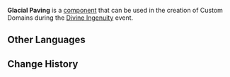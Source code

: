 {{Component Infobox
|id          = 4003
|image       = Item Glacial Paving.png
|load        = 2
|description = Climbable.<br />This surface will periodically release bursts of ice, causing nearby characters to be affected by Cryo.
|placement   = Free
|category    = Traps
|size        = 5 · 5 · 5
}}
'''Glacial Paving''' is a [[component]] that can be used in the creation of Custom Domains during the [[Divine Ingenuity]] event.

==Other Languages==
{{Other Languages
|default_hidden = 1
|en      = Glacial Paving
|zhs     = 凝冰地面
|zhs_rm  = Níngbīng Dìmiàn
|zht     = 凝冰地面
|zht_rm  = Níngbīng Dìmiàn
|ja      = 凝氷ブロック
|ja_rm   = Gyouhyou Burokku{{Assumed}}
|ko      = 서리 지면
|ko_rm   = 
|es      = Superficie glacial
|fr      = Pavage de glace
|ru      = Ледяное покрытие
|th      = บล็อกเกล็ดน้ำแข็ง
|th_rm   = 
|vi      = Mặt Đất Tụ Băng
|de      = Eiszeitpflasterung
|id      = Platform Bersalju
|pt      = Pavimentação Gelada
}}

==Change History==
{{Change History|2.5}}